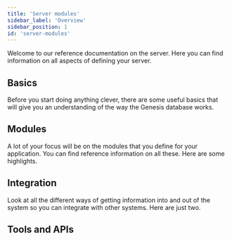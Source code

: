 ```yaml
---
title: 'Server modules'
sidebar_label: 'Overview'
sidebar_position: 1
id: 'server-modules'
---
```



Welcome to our reference documentation on the server. Here you can find information on all aspects of defining your server.

## Basics
Before you start doing anything clever, there are some useful basics that will give you an understanding of the way the Genesis database works.

<Grid container>
    <Grid item xs={12} md={6} sx={{padding: '1%'}}>
        <QuickCard heading="Configuring your application" link="../server/configuring-runtime/introduction/" text="There is a group of essential files that control the characteristics of each module in the application. ">
        </QuickCard>
    </Grid>
    <Grid item xs={12} md={6} sx={{padding: '1%'}}>
        <QuickCard heading="Changing the database technology" link="../server/configuring-runtime/setting-the-database-technology" text="If you are using a different database technology than the default, then it is vital that is set up correctly.">
        </QuickCard>
    </Grid>
</Grid>

## Modules 
A lot of your focus will be on the modules that you define for your application. You can find reference information on all these. Here are some highlights.

<Grid container>
    <Grid item xs={12} md={4} sx={{padding: '1%'}}>
        <QuickCard heading="Request Server" link="../develop/server-capabilities/snapshot-queries-request-server/" text="Expose resources to the front end for supplying static data.">
        </QuickCard>
    </Grid>
    <Grid item xs={12} md={4} sx={{padding: '1%'}}>
        <QuickCard heading="Data Server" link="../develop/server-capabilities/real-time-queries-data-server/" text="Expose resources to the front end for supplying streaming data.">
        </QuickCard>
    </Grid>
    <Grid item xs={12} md={4} sx={{padding: '1%'}}>
        <QuickCard heading="Event Handler" link="../develop/server-capabilities/core-business-logic-event-handler/" text="Define business logic For every event on the application.">
        </QuickCard>
    </Grid>
    <Grid item xs={12} md={4} sx={{padding: '1%'}}>
        <QuickCard heading="Access control" link="../server/access-control/introduction/" text="Control access to the system and authorisation to view information and use features. ">
        </QuickCard>
    </Grid>
    <Grid item xs={12} md={4} sx={{padding: '1%'}}>
        <QuickCard heading="State Machine" link="../server/state-machine/introduction/" text="Define the possible states of a trade or order, and how they can move from one state to another. ">
        </QuickCard>
    </Grid>
    <Grid item xs={12} md={4} sx={{padding: '1%'}}>
        <QuickCard heading="Consolidator" link="../server/consolidator/introduction/" text="Aggregate data, such as trades to date for an order, and perform other calculations.">
        </QuickCard>
    </Grid>
</Grid>

## Integration

Look at all the different ways of getting information into and out of the system so you can integrate with other systems. Here are just two.

<Grid container>
    <Grid item xs={12} md={6} sx={{padding: '1%'}}>
        <QuickCard heading="Data Pipeline" link="../server/integration/data-pipeline/introduction/" text="Look at the module for ingesting data from external systems.">
        </QuickCard>
    </Grid>
    <Grid item xs={12} md={6} sx={{padding: '1%'}}>
        <QuickCard heading="Apache Camel" link="../server/integration/apache-camel/introduction/" text="Integrate using Apache Camel, which has a wide range of components that make it easy to set up.">
        </QuickCard>
    </Grid>    
</Grid>

## Tools and APIs


<Grid container>
    <Grid item xs={12} md={6} sx={{padding: '1%'}}>
        <QuickCard heading="Code snippets" link="../server/tooling/code-snippets/" text="Code snippets for a number of requirements. Just copy and amend. ">
        </QuickCard>
    </Grid>
    <Grid item xs={12} md={6} sx={{padding: '1%'}}>
        <QuickCard heading="API reference" link="../server/api-reference/overview/" text="APIs enable you to provide custom functionality or business logic.">
        </QuickCard>
    </Grid>    
</Grid>






